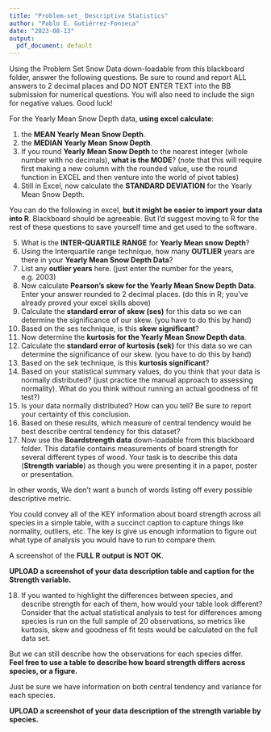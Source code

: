 ```yaml
---
title: "Problem-set_ Descriptive Statistics"
author: "Pablo E. Gutiérrez-Fonseca"
date: "2023-08-13"
output:
  pdf_document: default
---
```



Using the Problem Set Snow Data down-loadable from this blackboard folder, answer the
following questions. Be sure to round and report ALL answers to 2 decimal places and DO NOT
ENTER TEXT into the BB submission for numerical questions. You will also need to include
the sign for negative values. Good luck!  

For the Yearly Mean Snow Depth data, **using excel calculate**:  

1. the **MEAN Yearly Mean Snow Depth**.  
2. the **MEDIAN Yearly Mean Snow Depth**.  
3. If you round **Yearly Mean Snow Depth** to the nearest integer (whole number with no
decimals), **what is the MODE**? (note that this will require first making a new column
with the rounded value, use the round function in EXCEL and then venture into the
world of pivot tables)  
4. Still in Excel, now calculate the **STANDARD DEVIATION** for the Yearly Mean Snow
Depth.  

You can do the following in excel, **but it might be easier to import your data into R**.
Blackboard should be agreeable. But I’d suggest moving to R for the rest of these
questions to save yourself time and get used to the software.  

5. What is the **INTER-QUARTILE RANGE** for **Yearly Mean snow Depth**?  
6. Using the Interquartile range technique, how many **OUTLIER** years are there in your
**Yearly Mean Snow Depth Data**?  
7. List any **outlier years** here. (just enter the number for the years, e.g. 2003)  
8. Now calculate **Pearson's skew for the Yearly Mean Snow Depth Data**. Enter your
answer rounded to 2 decimal places. (do this in R; you've already proved your excel
skills above)  
9. Calculate the **standard error of skew (ses)** for this data so we can determine the
significance of our skew. (you have to do this by hand)  
10. Based on the ses technique, is this **skew significant**?  
11. Now determine the **kurtosis for the Yearly Mean Snow Depth data**.   
12. Calculate the **standard error of kurtosis (sek)** for this data so we can determine the significance of our skew. (you have to do this by hand)  
13. Based on the sek technique, is this **kurtosis significant**?  
14. Based on your statistical summary values, do you think that your data is normally
distributed? (just practice the manual approach to assessing normality). What do you
think without running an actual goodness of fit test?)  
15. Is your data normally distributed? How can you tell? Be sure to report your certainty of this conclusion.  
16. Based on these results, which measure of central tendency would be best describe central tendency for this dataset?  
17. Now use the **Boardstrength data** down-loadable from this blackboard folder. This
datafile contains measurements of board strength for several different types of
wood. Your task is to describe this data (**Strength variable**) as though you were
presenting it in a paper, poster or presentation.  

In other words, We don't want a bunch of words listing off every possible descriptive
metric.  

You could convey all of the KEY information about board strength across all species
in a simple table, with a succinct caption to capture things like normality, outliers, etc.
The key is give us enough information to figure out what type of analysis you would have
to run to compare them.  

A screenshot of the **FULL R output is NOT OK**.  

**UPLOAD a screenshot of your data description table and caption for the Strength variable.**  

18. If you wanted to highlight the differences between species, and describe strength for
each of them, how would your table look different? Consider that the actual statistical
analysis to test for differences among species is run on the full sample of 20 observations, so metrics like kurtosis, skew and goodness of fit tests would be calculated on the full data set.  

But we can still describe how the observations for each species differ.  
**Feel free to use a table to describe how board strength differs across species, or a figure.**

Just be sure we have information on both central tendency and variance for each species.  

**UPLOAD a screenshot of your data description of the strength variable by species.**
